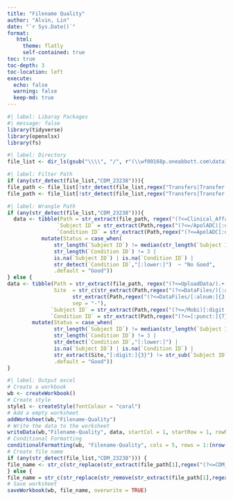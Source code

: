 ```yaml
---
title: "Filename Quality"
author: "Alvin, Lin"
date: "`r Sys.Date()`"
format:
   html:
     theme: flatly
     self-contained: true
toc: true
toc-depth: 3
toc-location: left
execute:
  echo: false
  warning: false 
  keep-md: true
---
```

<!-- External -->
<!-- UUU \\wf00168p.oneabbott.com\data1\CDM\ALB-US-EXP-21001\UploadData\AUU\AUU_DataFiles -->
<!-- \\wf00168p.oneabbott.com\data1\CDM\ADC-US-RES-23241\SE01\UploadData\UUU\UUU_Datafiles\083-IDR\2023-12-01_1554 -->

<!-- InHouse -->
<!-- \\oneabbott.com\dept\ADC\Technical_OPS\Clinical_Affairs\CDM_23238\004 -->
<!-- \\oneabbott.com\dept\ADC\Technical_OPS\Clinical_Affairs\CDM_23238\007 -->

<!-- Instructions -->
<!-- Step 1 : Copy the upload directory and then paste -->
<!-- Step 2 : Ctrl + Alt + R -->

```r
#| label: Libaray Packages 
#| message: false
library(tidyverse)
library(openxlsx)
library(fs)
```

```r
#| label: Directory
file_list <- dir_ls(gsub("\\\\", "/", r"(\\wf00168p.oneabbott.com\data1\CDM\ALB-US-EXP-21001\UploadData)"),recurse = T,glob = "*extracted_realm.zip|*events.csv")
```

```r
#| label: Filter Path
if (any(str_detect(file_list,"CDM_23238"))){
file_path <- file_list[!str_detect(file_list,regex("Transfers|Transfer|Archive|Archives",ignore_case = T))]} else {
file_path <- file_list[!str_detect(file_list,regex("Transfers|Transfer|Archive|Archives",ignore_case = T)) & str_detect(file_list,regex("AUU_DataFiles|UUU_DataFiles|UUU Data Files",ignore_case = T))]}
```

<!-- //oneabbott.com/dept/ADC/Technical_OPS/Clinical_Affairs/CDM_23238/004/UUU/004UUUFIN_L1/ApolADC0073000000_DUL_231020_112431/ApolADC0073000000_DUL_231020_112431_events.csv -->
<!-- \\oneabbott.com\dept\ADC\Technical_OPS\Clinical_Affairs\CDM_23238\008\UUU\008UUUFIN_G1L1\MobiADC0186325782_RU2_231128_151112_dualsensors\MobiADC0186325782_RU2_231128_151112_dualsensors_events.csv -->
```r
#| label: Wrangle Path
if (any(str_detect(file_list,"CDM_23238"))){
  data <- tibble(Path = str_extract(file_path, regex("(?<=Clinical_Affairs/).+|(?<=Upload Data/).+")),
                `Subject ID` = str_extract(Path,regex("(?<=/ApolADC)[:digit:]{4}|(?<=/MobiADC)[:digit:]{4}")),
                `Condition ID` = str_extract(Path,regex("(?<=ApolADC[:digit:]{10}_)[:alnum:]+|(?<=MobiADC[:digit:]{10}_)[:alnum:]+"))) |> 
           mutate(Status = case_when(
               str_length(`Subject ID`) != median(str_length(`Subject ID`),na.rm = T) |
               str_length(`Condition ID`) != 3 |
               is.na(`Subject ID`) | is.na(`Condition ID`) |
               str_detect(`Condition ID`,"[:lower:]")  ~ "No Good",
               .default = "Good"))
} else {
data <- tibble(Path = str_extract(file_path, regex("(?<=UploadData/).+|(?<=Upload Data/).+")),
               Site  = str_c(str_extract(Path,regex("(?<=DataFiles/)[:alnum:]+|(?<=Data Files/)[:alnum:]+",ignore_case = T)),
                     str_extract(Path,regex("(?<=DataFiles/[:alnum:]{3,4}[:punct:]{1})[:alnum:]+|(?<=Data Files/[:alnum:]{3,4}[:punct:]{1})[:alnum:]+",ignore_case = T)),
                     sep = "-"),
              `Subject ID` = str_extract(Path,regex("(?<=/Mobi)[:digit:]+|(?<=/Atna)[:digit:]+|(?<=/Apol)[:digit:]+")),
              `Condition ID` = str_extract(Path,regex("(?<=[:punct:]{7})[:alnum:]+"))) |> 
        mutate(Status = case_when(
               str_length(`Subject ID`) != median(str_length(`Subject ID`),na.rm = T) |
               str_length(`Condition ID`) != 3 |
               str_detect(`Condition ID`,"[:lower:]") |
               is.na(`Subject ID`) | is.na(`Condition ID`) |
               str_extract(Site,"[:digit:]{3}") != str_sub(`Subject ID`,1,3) ~ "No Good",
               .default = "Good"))
}
```

```r
#| label: Output excel
# Create a workbook
wb <- createWorkbook()
# Create style 
style1 <- createStyle(fontColour = "coral") 
# Add a empty worksheet
addWorksheet(wb,"Filename-Quality")
# Write the data to the worksheet
writeData(wb,"Filename-Quality", data, startCol = 1, startRow = 1, rowNames = F)
# Conditional Formatting
conditionalFormatting(wb, "Filename-Quality", cols = 5, rows = 1:(nrow(data) + 1), style = style1, type = "contains", rule = "No Good")
# Create file name
if (any(str_detect(file_list,"CDM_23238"))) {
file_name <- str_c(str_replace(str_extract(file_path[1],regex("(?<=CDM_).{9}")),"/","-Sub")," Filename-Quality.xlsx")
} else {
file_name = str_c(str_replace(str_remove(str_extract(file_path[1],regex("(?<=CDM/)[:graph:]+")),regex("/UploadData.+")),"/","-"), " Filename-Quality.xlsx")}
# Save worksheet
saveWorkbook(wb, file_name, overwrite = TRUE)
```
